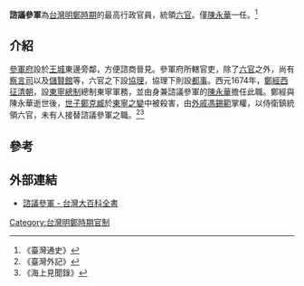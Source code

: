 {{Globalize|area=明鄭時期|time=2018-05-04T09:56:20+00:00}}
'''諮議參軍'''為[[台灣明鄭時期|台灣明鄭時期]]的最高行政官員，統領[[六部|六官]]。僅[[陳永華_(明朝將領)|陳永華]]一任。<ref>《臺灣通史》</ref>

== 介紹 ==
{{main|明鄭台灣建制}}
[[參軍府|參軍府]]設於[[安平古堡|王城]]東邊旁鄰，方便諮商晉見。參軍府所轄官吏，除了[[六部|六官]]之外，尚有[[察言司|察言司]]以及[[儲賢館|儲賢館]]等，六官之下設[[協理|協理]]，協理下則設[[都事|都事]]。西元1674年，[[三藩之亂|鄭經西征清朝]]，設[[東寧總制|東寧總制]]總制東寧軍務，並由身兼諮議參軍的[[陳永華_(明朝將領)|陳永華]]擔任此職。鄭經與陳永華逝世後，[[世子|世子]][[鄭克臧|鄭克臧]]於[[東寧之變|東寧之變]]中被殺害，由[[外戚|外戚]][[馮錫範|馮錫範]]掌權，以侍衛鎮統領六官，未有人接替諮議參軍之職。<ref>《臺灣外記》</ref><ref>《海上見聞錄》</ref>

== 參考 ==
{{reflist}}
[[Category:台灣明鄭時期官制|Category:台灣明鄭時期官制]]

== 外部連結 ==
*[http://nrch.culture.tw/twpedia.aspx?id=3506 諮議參軍 - 台灣大百科全書] {{Wayback|url=http://nrch.culture.tw/twpedia.aspx?id=3506 |date=20190502172413 }}